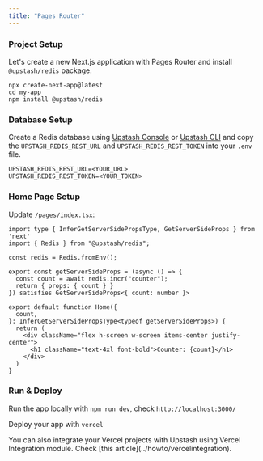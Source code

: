 ```yaml
---
title: "Pages Router"
---
```


### Project Setup

Let's create a new Next.js application with Pages Router and install `@upstash/redis` package.

```shell
npx create-next-app@latest
cd my-app
npm install @upstash/redis
```

### Database Setup

Create a Redis database using [Upstash Console](https://console.upstash.com) or [Upstash CLI](https://github.com/upstash/cli) and copy the `UPSTASH_REDIS_REST_URL` and `UPSTASH_REDIS_REST_TOKEN` into your `.env` file.

```shell .env
UPSTASH_REDIS_REST_URL=<YOUR_URL>
UPSTASH_REDIS_REST_TOKEN=<YOUR_TOKEN>
```

### Home Page Setup

Update `/pages/index.tsx`:
```tsx /pages/index.tsx
import type { InferGetServerSidePropsType, GetServerSideProps } from 'next'
import { Redis } from "@upstash/redis";

const redis = Redis.fromEnv();

export const getServerSideProps = (async () => {
  const count = await redis.incr("counter");
  return { props: { count } }
}) satisfies GetServerSideProps<{ count: number }>

export default function Home({
  count,
}: InferGetServerSidePropsType<typeof getServerSideProps>) {
  return (
    <div className="flex h-screen w-screen items-center justify-center">
      <h1 className="text-4xl font-bold">Counter: {count}</h1>
    </div>
  )
}
```


### Run & Deploy
Run the app locally with `npm run dev`, check `http://localhost:3000/`

Deploy your app with `vercel`

<Info>
  You can also integrate your Vercel projects with Upstash using Vercel
  Integration module. Check [this article](../howto/vercelintegration).
</Info>
